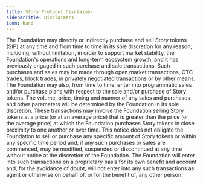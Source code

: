 ```yaml
---
title: Story Protocol Disclaimer
sidebarTitle: Disclaimers
icon: hand
---
```


The Foundation may directly or indirectly purchase and sell Story tokens ($IP) at any time and
from time to time in its sole discretion for any reason, including, without limitation, in order to support market stability, the Foundation's operations and long-term ecosystem growth, and it has previously engaged in such
purchase and sale transactions. Such purchases and sales may be made through open market
transactions, OTC trades, block trades, in privately negotiated transactions or by other means.
The Foundation may also, from time to time, enter into programmatic sales and/or purchase
plans with respect to the sale and/or purchase of Story tokens. The volume, price, timing and
manner of any sales and purchases and other parameters will be determined by the Foundation in
its sole discretion. These transactions may involve the Foundation selling Story tokens at a price
(or at an average price) that is greater than the price (or the average price) at which the
Foundation purchases Story tokens in close proximity to one another or over time. This notice
does not obligate the Foundation to sell or purchase any specific amount of Story tokens or
within any specific time period and, if any such purchases or sales are commenced, may be
modified, suspended or discontinued at any time without notice at the discretion of the
Foundation. The Foundation will enter into such transactions on a proprietary basis for its own
benefit and account and, for the avoidance of doubt, will not enter into any such transactions as
agent or otherwise on behalf of, or for the benefit of, any other person.
